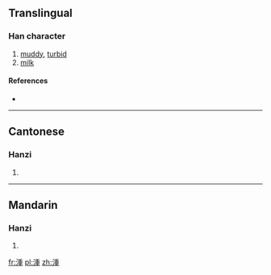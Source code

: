 ==Translingual==

===Han character===
{{Han char|rn=85|rad=水|as=09|sn=12|four=3211<sub>4</sub>|canj=水竹十土 (EHJG)}}

# [[muddy]], [[turbid]]
# [[milk]]

====References====
* {{Han ref|kx=0638.070|dkj=17864|dj=1045.020|hdz=31680.020|uh=6E69|ud=28265|bh=B546|bd=46406}}

----

==Cantonese==

===Hanzi===
{{yue-hanzi|jyut=|y=dung3}}

# {{defn|lang=yue|sort=水09}}

----

==Mandarin==

===Hanzi===
{{cmn-hanzi|pin=[[dòng]] ([[dong4]]), [[zhòng]] ([[zhong4]])|wg=tung<sup>4</sup>, chung<sup>4</sup>}}

# {{defn|lang=cmn|sort=水09}}

[[fr:湩]]
[[pl:湩]]
[[zh:湩]]
